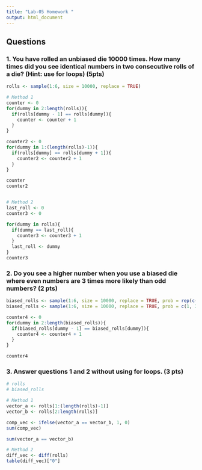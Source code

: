 ```yaml
---
title: "Lab-05 Homework "
output: html_document
---
```


## Questions

### 1. You have rolled an unbiased die 10000 times. How many times did you see identical numbers in two consecutive rolls of a die? (Hint: use for loops) (5pts)
```r
rolls <- sample(1:6, size = 10000, replace = TRUE)

# Method 1
counter <- 0
for(dummy in 2:length(rolls)){
  if(rolls[dummy - 1] == rolls[dummy]){
    counter <- counter + 1
  }
}

counter2 <- 0
for(dummy in 1:(length(rolls)-1)){
  if(rolls[dummy] == rolls[dummy + 1]){
    counter2 <- counter2 + 1
  }
}

counter
counter2


# Method 2
last_roll <- 0
counter3 <- 0

for(dummy in rolls){
  if(dummy == last_roll){
    counter3 <- counter3 + 1
  }
  last_roll <- dummy
}
counter3
```


### 2. Do you see a higher number when you use a biased die where even numbers are 3 times more likely than odd numbers? (2 pts)

```r
biased_rolls <- sample(1:6, size = 10000, replace = TRUE, prob = rep(c(1, 3), 3))
biased_rolls <- sample(1:6, size = 10000, replace = TRUE, prob = c(1, 3, 1, 3, 1, 3))

counter4 <- 0
for(dummy in 2:length(biased_rolls)){
  if(biased_rolls[dummy - 1] == biased_rolls[dummy]){
    counter4 <- counter4 + 1
  }
}

counter4
```


### 3. Answer questions 1 and 2 without using for loops. (3 pts)
```r
# rolls
# biased_rolls

# Method 1
vector_a <- rolls[1:(length(rolls)-1)]
vector_b <- rolls[2:length(rolls)]

comp_vec <- ifelse(vector_a == vector_b, 1, 0)
sum(comp_vec)

sum(vector_a == vector_b)

# Method 2
diff_vec <- diff(rolls)
table(diff_vec)["0"]
```
















